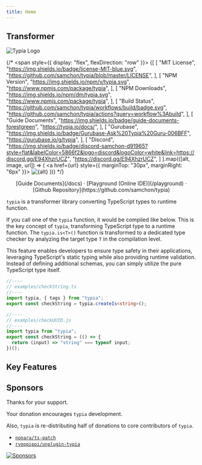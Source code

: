 ```yaml
---
title: Home
---
```






## Transformer
![Typia Logo](/logo.png)

{/* <span style={{ display: "flex", flexDirection: "row" }}>
{[
  [
    "MIT License",
    "https://img.shields.io/badge/license-MIT-blue.svg",
    "https://github.com/samchon/typia/blob/master/LICENSE",
  ],
  [
    "NPM Version",
    "https://img.shields.io/npm/v/typia.svg",
    "https://www.npmjs.com/package/typia",
  ],
  [
    "NPM Downloads",
    "https://img.shields.io/npm/dm/typia.svg",
    "https://www.npmjs.com/package/typia",
  ],
  [
    "Build Status",
    "https://github.com/samchon/typia/workflows/build/badge.svg",
    "https://github.com/samchon/typia/actions?query=workflow%3Abuild",
  ],
  [
    "Guide Documents",
    "https://img.shields.io/badge/guide-documents-forestgreen",
    "https://typia.io/docs/",
  ],
  [
    "Gurubase",
    "https://img.shields.io/badge/Gurubase-Ask%20Typia%20Guru-006BFF",
    "https://gurubase.io/g/typia",
  ],
  [
    "Discord",
    "https://img.shields.io/badge/discord-samchon-d91965?style=flat&labelColor=5866f2&logo=discord&logoColor=white&link=https://discord.gg/E94XhzrUCZ",
    "https://discord.gg/E94XhzrUCZ",
  ]
].map(([alt, image, url]) => (
  <a href={url} style={{ marginTop: "30px", marginRight: "6px" }}>
      <img src={image} alt={alt} />
  </a>
))}
</span> */}

<center>
[Guide Documents](/docs) · [Playground (Online IDE)](/playground) · [Github Repository](https://github.com/samchon/typia)
</center>

`typia` is a transformer library converting TypeScript types to runtime function. 

If you call one of the `typia` function, it would be compiled like below. This is the key concept of `typia`, transforming TypeScript type to a runtime function. The `typia.is<T>()` function is transformed to a dedicated type checker by analyzing the target type `T` in the compilation level.

This feature enables developers to ensure type safety in their applications, leveraging TypeScript's static typing while also providing runtime validation. Instead of defining additional schemas, you can simply utilize the pure TypeScript type itself.

```typescript
//----
// examples/checkString.ts
//----
import typia, { tags } from "typia";
export const checkString = typia.createIs<string>();

//----
// examples/checkUUID.js
//----
import typia from "typia";
export const checkString = (() => {
  return (input) => "string" === typeof input;
})();
```




## Key Features
<HomeLayout>
  <HomeStrengthMovie />
</HomeLayout>




## Sponsors
Thanks for your support.

Your donation encourages `typia` development.

Also, `typia` is re-distributing half of donations to core contributors of `typia`.

  - [`nonara/ts-patch`](https://github.com/nonara/ts-patch)
  - [`ryoppippi/unplugin-typia`](https://github.com/ryoppippi/unplugin-typia)

[![Sponsors](https://opencollective.com/typia/badge.svg?avatarHeight=75&width=600)](https://opencollective.com/typia)